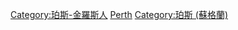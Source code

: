 [[Category:珀斯-金羅斯人|Category:珀斯-金羅斯人]]
[[Category:蘇格蘭各城市出身人物|Perth]]
[[Category:珀斯_(蘇格蘭)|Category:珀斯 (蘇格蘭)]]